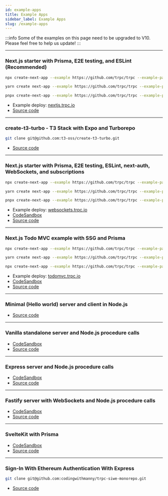 ```yaml
---
id: example-apps
title: Example Apps
sidebar_label: Example Apps
slug: /example-apps
---
```



:::info
Some of the examples on this page need to be upgraded to V10. Please feel free to help us update!
:::

---

### Next.js starter with Prisma, E2E testing, and ESLint (Recommended)

<Tabs>
  <TabItem value="npm" label="npm" default>

```bash
npx create-next-app --example https://github.com/trpc/trpc --example-path examples/next-prisma-starter trpc-prisma-starter
```

  </TabItem>
  <TabItem value="yarn" label="yarn">

```sh
yarn create next-app --example https://github.com/trpc/trpc --example-path examples/next-prisma-starter trpc-prisma-starter
```

  </TabItem>
  <TabItem value="pnpm" label="pnpm">

```sh
pnpx create-next-app --example https://github.com/trpc/trpc --example-path examples/next-prisma-starter trpc-prisma-starter
```

  </TabItem>
</Tabs>

- Example deploy: [nextjs.trpc.io](https://nextjs.trpc.io)
- [Source code](https://github.com/trpc/examples-next-prisma-starter)

---

### create-t3-turbo - T3 Stack with Expo and Turborepo

<Tabs>
  <TabItem value="git" label="git">

```bash
git clone git@github.com:t3-oss/create-t3-turbo.git
```

  </TabItem>
</Tabs>

- [Source code](https://github.com/t3-oss/create-t3-turbo)

---

### Next.js starter with Prisma, E2E testing, ESLint, next-auth, WebSockets, and subscriptions

<Tabs>
  <TabItem value="npm" label="npm" default>

```bash
npx create-next-app --example https://github.com/trpc/trpc --example-path examples/next-prisma-websockets-starter trpc-prisma-websockets-starter
```

  </TabItem>
  <TabItem value="yarn" label="yarn">

```sh
yarn create next-app --example https://github.com/trpc/trpc --example-path examples/next-prisma-websockets-starter trpc-prisma-websockets-starter
```

  </TabItem>
  <TabItem value="pnpm" label="pnpm">

```sh
pnpx create-next-app --example https://github.com/trpc/trpc --example-path examples/next-prisma-websockets-starter trpc-prisma-websockets-starter
```

  </TabItem>
</Tabs>

- Example deploy: [websockets.trpc.io](https://websockets.trpc.io)
- [CodeSandbox](https://codesandbox.io/s/github/trpc/trpc/tree/main/examples/next-prisma-websockets-starter?file=/src/pages/index.tsx)
- [Source code](https://github.com/trpc/examples-next-prisma-websockets-starter)

---

### Next.js Todo MVC example with SSG and Prisma

<Tabs>
  <TabItem value="npm" label="npm" default>

```bash
npx create-next-app --example https://github.com/trpc/trpc --example-path examples/next-prisma-todomvc trpc-todo
```

  </TabItem>
  <TabItem value="yarn" label="yarn">

```sh
yarn create next-app --example https://github.com/trpc/trpc --example-path examples/next-prisma-todomvc trpc-todo
```

  </TabItem>
  <TabItem value="pnpm" label="pnpm">

```sh
npx create-next-app --example https://github.com/trpc/trpc --example-path examples/next-prisma-todomvc trpc-todo

```

  </TabItem>
</Tabs>

- Example deploy: [todomvc.trpc.io](https://todomvc.trpc.io)
- [CodeSandbox](https://codesandbox.io/s/github/trpc/trpc/tree/main/examples/next-prisma-todomvc?file=/pages/%5Bfilter%5D.tsx)
- [Source code](https://github.com/trpc/examples-next-prisma-todomvc)

---

### Minimal (Hello world) server and client in Node.js

- [Source code](https://github.com/trpc/trpc/tree/main/examples/minimal)

---

### Vanilla standalone server and Node.js procedure calls

- [CodeSandbox](https://codesandbox.io/s/github/trpc/trpc/tree/main/examples/standalone-server)
- [Source code](https://github.com/trpc/trpc/tree/main/examples/standalone-server)

---

### Express server and Node.js procedure calls

- [CodeSandbox](https://codesandbox.io/s/github/trpc/trpc/tree/main/examples/express-server)
- [Source code](https://github.com/trpc/trpc/tree/main/examples/express-server)

---

### Fastify server with WebSockets and Node.js procedure calls

- [CodeSandbox](https://codesandbox.io/s/github/trpc/trpc/tree/main/examples/fastify-server)
- [Source code](https://github.com/trpc/trpc/tree/main/examples/fastify-server)

---

### SvelteKit with Prisma

- [CodeSandbox](https://codesandbox.io/s/github/icflorescu/trpc-sveltekit-example)
- [Source code](https://github.com/icflorescu/trpc-sveltekit-example)

---

### Sign-In With Ethereum Authentication With Express

<Tabs>
  <TabItem value="git" label="git">

```bash
git clone git@github.com:codingwithmanny/trpc-siwe-monorepo.git
```

  </TabItem>
</Tabs>

- [Source code](https://github.com/codingwithmanny/trpc-siwe-monorepo)
